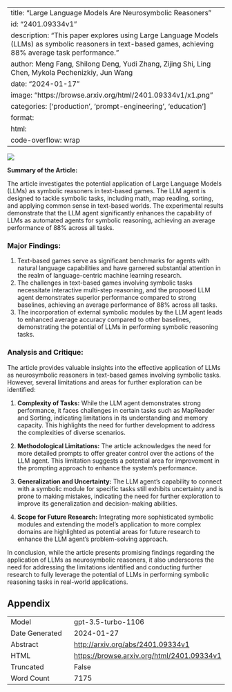 
---
title: "Large Language Models Are Neurosymbolic Reasoners"
id: "2401.09334v1"
description: "This paper explores using Large Language Models (LLMs) as symbolic reasoners in text-based games, achieving 88% average task performance."
author: Meng Fang, Shilong Deng, Yudi Zhang, Zijing Shi, Ling Chen, Mykola Pechenizkiy, Jun Wang
date: "2024-01-17"
image: "https://browse.arxiv.org/html/2401.09334v1/x1.png"
categories: ['production', 'prompt-engineering', 'education']
format:
  html:
    code-overflow: wrap
---

![](https://browse.arxiv.org/html/2401.09334v1/x1.png)

**Summary of the Article:**

The article investigates the potential application of Large Language Models (LLMs) as symbolic reasoners in text-based games. The LLM agent is designed to tackle symbolic tasks, including math, map reading, sorting, and applying common sense in text-based worlds. The experimental results demonstrate that the LLM agent significantly enhances the capability of LLMs as automated agents for symbolic reasoning, achieving an average performance of 88% across all tasks.

### Major Findings:
1. Text-based games serve as significant benchmarks for agents with natural language capabilities and have garnered substantial attention in the realm of language-centric machine learning research.
2. The challenges in text-based games involving symbolic tasks necessitate interactive multi-step reasoning, and the proposed LLM agent demonstrates superior performance compared to strong baselines, achieving an average performance of 88% across all tasks.
3. The incorporation of external symbolic modules by the LLM agent leads to enhanced average accuracy compared to other baselines, demonstrating the potential of LLMs in performing symbolic reasoning tasks.

### Analysis and Critique:
The article provides valuable insights into the effective application of LLMs as neurosymbolic reasoners in text-based games involving symbolic tasks. However, several limitations and areas for further exploration can be identified:

1. **Complexity of Tasks:** While the LLM agent demonstrates strong performance, it faces challenges in certain tasks such as MapReader and Sorting, indicating limitations in its understanding and memory capacity. This highlights the need for further development to address the complexities of diverse scenarios.

2. **Methodological Limitations:** The article acknowledges the need for more detailed prompts to offer greater control over the actions of the LLM agent. This limitation suggests a potential area for improvement in the prompting approach to enhance the system's performance.

3. **Generalization and Uncertainty:** The LLM agent's capability to connect with a symbolic module for specific tasks still exhibits uncertainty and is prone to making mistakes, indicating the need for further exploration to improve its generalization and decision-making abilities.

4. **Scope for Future Research:** Integrating more sophisticated symbolic modules and extending the model's application to more complex domains are highlighted as potential areas for future research to enhance the LLM agent's problem-solving approach.

In conclusion, while the article presents promising findings regarding the application of LLMs as neurosymbolic reasoners, it also underscores the need for addressing the limitations identified and conducting further research to fully leverage the potential of LLMs in performing symbolic reasoning tasks in real-world applications.

## Appendix

|          |          |
|----------|----------|
| Model     | gpt-3.5-turbo-1106       |
| Date Generated     | 2024-01-27       |
| Abstract | [http://arxiv.org/abs/2401.09334v1](http://arxiv.org/abs/2401.09334v1)        |
| HTML     | [https://browse.arxiv.org/html/2401.09334v1](https://browse.arxiv.org/html/2401.09334v1)       |
| Truncated       | False       |
| Word Count       | 7175       |